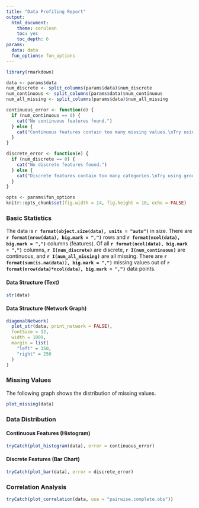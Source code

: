 ```yaml
---
title: "Data Profiling Report"
output:
  html_document: 
    theme: cerulean
    toc: yes
    toc_depth: 6
params:
  data: data
  fun_options: fun_options
---
```


```r
library(rmarkdown)

data <- params$data
num_discrete <- split_columns(params$data)$num_discrete
num_continuous <- split_columns(params$data)$num_continuous
num_all_missing <- split_columns(params$data)$num_all_missing

continuous_error <- function(e) {
  if (num_continuous == 0) {
    cat("No continuous features found.")
  } else {
    cat("Continuous features contain too many missing values.\nTry using plot_missing() to determine which features to drop.")
  }
}

discrete_error <- function(e) {
  if (num_discrete == 0) {
    cat("No discrete features found.")
  } else {
    cat("Discrete features contain too many categories.\nTry using group_category() to reduce categories.")
  }
}

opts <- params$fun_options
knitr::opts_chunk$set(fig.width = 14, fig.height = 10, echo = FALSE)
```

<script src="d3.min.js"></script>

### Basic Statistics
The data is **`r format(object.size(data), units = "auto")`** in size. There are **`r format(nrow(data), big.mark = ",")`** rows and **`r format(ncol(data), big.mark = ",")`** columns (features). Of all **`r format(ncol(data), big.mark = ",")`** columns, **`r I(num_discrete)`** are discrete, **`r I(num_continuous)`** are continuous, and **`r I(num_all_missing)`** are all missing. There are **`r format(sum(is.na(data)), big.mark = ",")`** missing values out of **`r format(nrow(data)*ncol(data), big.mark = ",")`** data points.

#### Data Structure (Text)

```r
str(data)
```

#### Data Structure (Network Graph)

```r
diagonalNetwork(
  plot_str(data, print_network = FALSE),
  fontSize = 12,
  width = 1000,
  margin = list(
    "left" = 350,
    "right" = 250
  )
)
```

### Missing Values
The following graph shows the distribution of missing values.
```r
plot_missing(data)
```

### Data Distribution
#### Continuous Features (Histogram)
```r
tryCatch(plot_histogram(data), error = continuous_error)
```

#### Discrete Features (Bar Chart)
```r
tryCatch(plot_bar(data), error = discrete_error)
```

### Correlation Analysis
```r
tryCatch(plot_correlation(data, use = "pairwise.complete.obs"))
```
